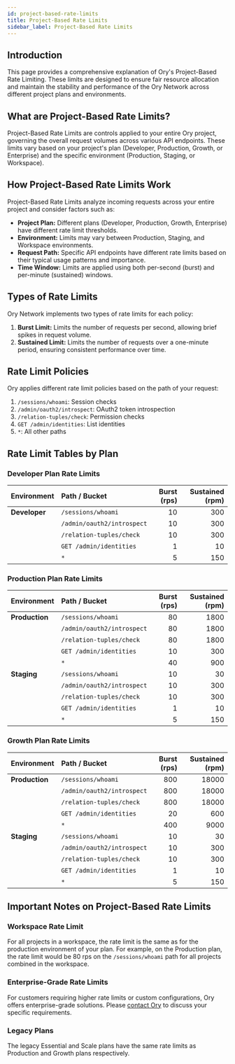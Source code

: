 ```yaml
---
id: project-based-rate-limits
title: Project-Based Rate Limits
sidebar_label: Project-Based Rate Limits
---
```


## Introduction

This page provides a comprehensive explanation of Ory's Project-Based Rate Limiting. These limits are designed to ensure fair
resource allocation and maintain the stability and performance of the Ory Network across different project plans and environments.

## What are Project-Based Rate Limits?

Project-Based Rate Limits are controls applied to your entire Ory project, governing the overall request volumes across various
API endpoints. These limits vary based on your project's plan (Developer, Production, Growth, or Enterprise) and the specific
environment (Production, Staging, or Workspace).

## How Project-Based Rate Limits Work

Project-Based Rate Limits analyze incoming requests across your entire project and consider factors such as:

- **Project Plan:** Different plans (Developer, Production, Growth, Enterprise) have different rate limit thresholds.
- **Environment:** Limits may vary between Production, Staging, and Workspace environments.
- **Request Path:** Specific API endpoints have different rate limits based on their typical usage patterns and importance.
- **Time Window:** Limits are applied using both per-second (burst) and per-minute (sustained) windows.

## Types of Rate Limits

Ory Network implements two types of rate limits for each policy:

1. **Burst Limit:** Limits the number of requests per second, allowing brief spikes in request volume.
2. **Sustained Limit:** Limits the number of requests over a one-minute period, ensuring consistent performance over time.

## Rate Limit Policies

Ory applies different rate limit policies based on the path of your request:

1. `/sessions/whoami`: Session checks
2. `/admin/oauth2/introspect`: OAuth2 token introspection
3. `/relation-tuples/check`: Permission checks
4. `GET /admin/identities`: List identities
5. `*`: All other paths

## Rate Limit Tables by Plan

### Developer Plan Rate Limits

| Environment   | Path / Bucket              | Burst (rps) | Sustained (rpm) |
| :------------ | :------------------------- | ----------: | --------------: |
| **Developer** | `/sessions/whoami`         |          10 |             300 |
|               | `/admin/oauth2/introspect` |          10 |             300 |
|               | `/relation-tuples/check`   |          10 |             300 |
|               | `GET /admin/identities`    |           1 |              10 |
|               | `*`                        |           5 |             150 |

### Production Plan Rate Limits

| Environment    | Path / Bucket              | Burst (rps) | Sustained (rpm) |
| :------------- | :------------------------- | ----------: | --------------: |
| **Production** | `/sessions/whoami`         |          80 |            1800 |
|                | `/admin/oauth2/introspect` |          80 |            1800 |
|                | `/relation-tuples/check`   |          80 |            1800 |
|                | `GET /admin/identities`    |          10 |             300 |
|                | `*`                        |          40 |             900 |
| **Staging**    | `/sessions/whoami`         |          10 |              30 |
|                | `/admin/oauth2/introspect` |          10 |             300 |
|                | `/relation-tuples/check`   |          10 |             300 |
|                | `GET /admin/identities`    |           1 |              10 |
|                | `*`                        |           5 |             150 |

### Growth Plan Rate Limits

| Environment    | Path / Bucket              | Burst (rps) | Sustained (rpm) |
| :------------- | :------------------------- | ----------: | --------------: |
| **Production** | `/sessions/whoami`         |         800 |           18000 |
|                | `/admin/oauth2/introspect` |         800 |           18000 |
|                | `/relation-tuples/check`   |         800 |           18000 |
|                | `GET /admin/identities`    |          20 |             600 |
|                | `*`                        |         400 |            9000 |
| **Staging**    | `/sessions/whoami`         |          10 |              30 |
|                | `/admin/oauth2/introspect` |          10 |             300 |
|                | `/relation-tuples/check`   |          10 |             300 |
|                | `GET /admin/identities`    |           1 |              10 |
|                | `*`                        |           5 |             150 |

## Important Notes on Project-Based Rate Limits

### Workspace Rate Limit

For all projects in a workspace, the rate limit is the same as for the production environment of your plan. For example, on the
Production plan, the rate limit would be 80 rps on the `/sessions/whoami` path for all projects combined in the workspace.

### Enterprise-Grade Rate Limits

For customers requiring higher rate limits or custom configurations, Ory offers enterprise-grade solutions. Please
[contact Ory](https://www.ory.sh/contact/) to discuss your specific requirements.

### Legacy Plans

The legacy Essential and Scale plans have the same rate limits as Production and Growth plans respectively.

